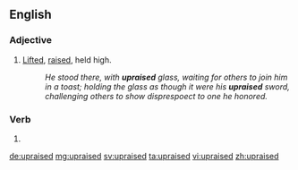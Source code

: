 ==English==

===Adjective===
{{en-adj|-}}

# {{lb|en|nonstandard|or|archaic}} [[lift|Lifted]], [[raise|raised]], held high.
#: ''He stood there, with '''upraised''' glass, waiting for others to join him in a toast; holding the glass as though it were his '''upraised''' sword, challenging others to show disprespoect to one he honored.''

===Verb===
{{head|en|verb form}}

# {{en-past of|upraise}}

[[de:upraised]]
[[mg:upraised]]
[[sv:upraised]]
[[ta:upraised]]
[[vi:upraised]]
[[zh:upraised]]